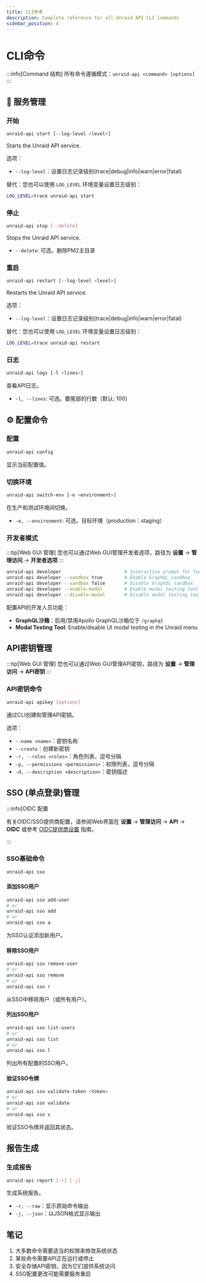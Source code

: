 ```yaml
---
title: CLI参考
description: Complete reference for all Unraid API CLI commands
sidebar_position: 4
---
```


# CLI命令

:::info[Command 结构]
所有命令遵循模式：`unraid-api <command> [options]`
:::

## 🚀 服务管理

### 开始

```bash
unraid-api start [--log-level <level>]
```

Starts the Unraid API service.

选项：

- `--log-level`：设置日志记录级别(trace|debug|info|warn|error|fatal)

替代：您也可以使用 `LOG_LEVEL` 环境变量设置日志级别：

```bash
LOG_LEVEL=trace unraid-api start
```

### 停止

```bash
unraid-api stop [--delete]
```

Stops the Unraid API service.

- `--delete`: 可选。删除PM2主目录

### 重启

```bash
unraid-api restart [--log-level <level>]
```

Restarts the Unraid API service.

选项：

- `--log-level`：设置日志记录级别(trace|debug|info|warn|error|fatal)

替代：您也可以使用 `LOG_LEVEL` 环境变量设置日志级别：

```bash
LOG_LEVEL=trace unraid-api restart
```

### 日志

```bash
unraid-api logs [-l <lines>]
```

查看API日志。

- `-l, --lines`: 可选。要尾部的行数（默认: 100）

## ⚙️ 配置命令

### 配置

```bash
unraid-api config
```

显示当前配置值。

### 切换环境

```bash
unraid-api switch-env [-e <environment>]
```

在生产和测试环境间切换。

- `-e, --environment`: 可选。目标环境（production｜staging）

### 开发者模式

:::tip[Web GUI 管理]
您也可以通过Web GUI管理开发者选项，路径为 **设置** → **管理访问** → **开发者选项**
:::

```bash
unraid-api developer                       # Interactive prompt for tools
unraid-api developer --sandbox true        # Enable GraphQL sandbox
unraid-api developer --sandbox false       # Disable GraphQL sandbox
unraid-api developer --enable-modal        # Enable modal testing tool
unraid-api developer --disable-modal       # Disable modal testing tool
```

配置API的开发人员功能：

- **GraphQL沙箱**：启用/禁用Apollo GraphQL沙箱位于 `/graphql`
- **Modal Testing Tool**: Enable/disable UI modal testing in the Unraid menu

## API密钥管理

:::tip[Web GUI 管理]
您也可以通过Web GUI管理API密钥，路径为 **设置** → **管理访问** → **API密钥**
:::

### API密钥命令

```bash
unraid-api apikey [options]
```

通过CLI创建和管理API密钥。

选项：

- `--name <name>`：密钥名称
- `--create`：创建新密钥
- `-r, --roles <roles>`：角色列表，逗号分隔
- `-p, --permissions <permissions>`：权限列表，逗号分隔
- `-d, --description <description>`：密钥描述

## SSO (单点登录)管理

:::info\[OIDC 配置

有关OIDC/SSO提供商配置，请参阅Web界面在 **设置** → **管理访问** → **API** → **OIDC** 或参考 [OIDC提供商设置](./oidc-provider-setup.mdx) 指南。

:::

### SSO基础命令

```bash
unraid-api sso
```

#### 添加SSO用户

```bash
unraid-api sso add-user
# or
unraid-api sso add
# or
unraid-api sso a
```

为SSO认证添加新用户。

#### 移除SSO用户

```bash
unraid-api sso remove-user
# or
unraid-api sso remove
# or
unraid-api sso r
```

从SSO中移除用户（或所有用户）。

#### 列出SSO用户

```bash
unraid-api sso list-users
# or
unraid-api sso list
# or
unraid-api sso l
```

列出所有配置的SSO用户。

#### 验证SSO令牌

```bash
unraid-api sso validate-token <token>
# or
unraid-api sso validate
# or
unraid-api sso v
```

验证SSO令牌并返回其状态。

## 报告生成

### 生成报告

```bash
unraid-api report [-r] [-j]
```

生成系统报告。

- `-r, --raw`：显示原始命令输出
- `-j, --json`：以JSON格式显示输出

## 笔记

1. 大多数命令需要适当的权限来修改系统状态
2. 某些命令需要API正在运行或停止
3. 安全存储API密钥，因为它们提供系统访问
4. SSO配置更改可能需要服务重启
